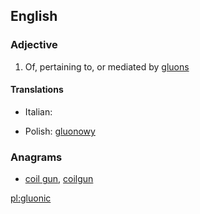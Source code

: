 ==English==

===Adjective===
{{en-adj}}

# {{context|physics}} Of, pertaining to, or mediated by [[gluon]]s

====Translations====
{{trans-top|mediated by gluons}}
* Italian: {{t-|it|gluonico}}
{{trans-mid}}
* Polish: [[gluonowy]] {{m}}
{{trans-bottom}}

===Anagrams===
* [[coil gun#English|coil gun]], [[coilgun#English|coilgun]]

[[pl:gluonic]]